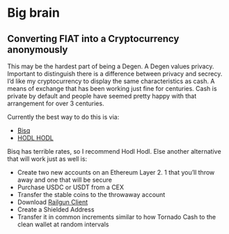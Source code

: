 # Big brain

## Converting FIAT into a Cryptocurrency anonymously 

This may be the hardest part of being a Degen. A Degen values privacy. Important to distinguish there is a difference between privacy and secrecy. I'd like my cryptocurrency to display the same characteristics as cash. A means of exchange that has been working just fine for centuries. Cash is private by default and people have seemed pretty happy with that arrangement for over 3 centuries. 

Currently the best way to do this is via:

* [Bisq](https://bisq.network/)
* [HODL HODL](https://hodlhodl.com/)

Bisq has terrible rates, so I recommend Hodl Hodl. Else another alternative that will work just as well is:

* Create two new accounts on an Ethereum Layer 2. 1 that you'll throw away and one that will be secure
* Purchase USDC or USDT from a CEX
* Transfer the stable coins to the throwaway account
* Download [Railgun Client](https://www.railway.xyz/#download)
* Create a Shielded Address
* Transfer it in common increments similar to how Tornado Cash to the clean wallet at random intervals

